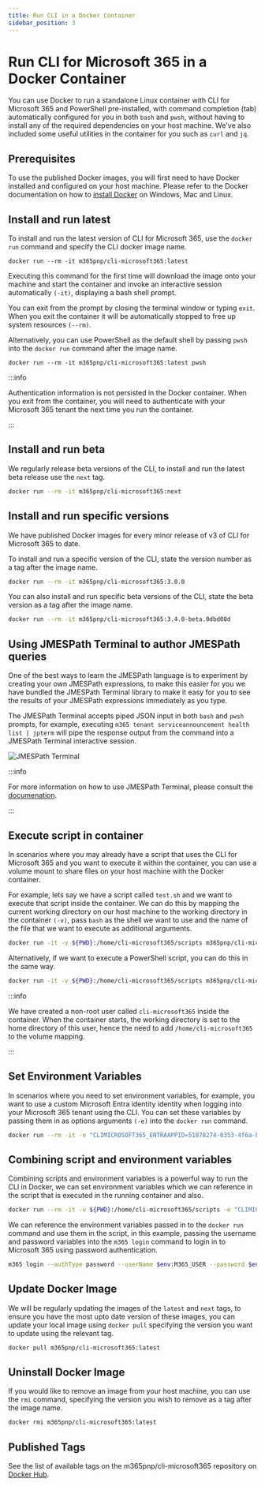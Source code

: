 ```yaml
---
title: Run CLI in a Docker Container
sidebar_position: 3
---
```


# Run CLI for Microsoft 365 in a Docker Container

You can use Docker to run a standalone Linux container with CLI for Microsoft 365 and PowerShell pre-installed, with command completion (tab) automatically configured for you in both `bash` and `pwsh`, without having to install any of the required dependencies on your host machine. We've also included some useful utilities in the container for you such as `curl` and `jq`.

## Prerequisites

To use the published Docker images, you will first need to have Docker installed and configured on your host machine. Please refer to the Docker documentation on how to [install Docker](https://docs.docker.com/get-docker/) on Windows, Mac and Linux.

## Install and run latest

To install and run the latest version of CLI for Microsoft 365, use the `docker run` command and specify the CLI docker image name.

```
docker run --rm -it m365pnp/cli-microsoft365:latest
```

Executing this command for the first time will download the image onto your machine and start the container and invoke an interactive session automatically `(-it)`, displaying a bash shell prompt.

You can exit from the prompt by closing the terminal window or typing `exit`. When you exit the container it will be automatically stopped to free up system resources `(--rm)`.


Alternatively, you can use PowerShell as the default shell by passing `pwsh` into the `docker run` command after the image name.

```
docker run --rm -it m365pnp/cli-microsoft365:latest pwsh
```

:::info

Authentication information is not persisted in the Docker container. When you exit from the container, you will need to authenticate with your Microsoft 365 tenant the next time you run the container.

:::

## Install and run beta

We regularly release beta versions of the CLI, to install and run the latest beta release use the `next` tag.

```sh
docker run --rm -it m365pnp/cli-microsoft365:next
```

## Install and run specific versions

We have published Docker images for every minor release of v3 of CLI for Microsoft 365 to date. 

To install and run a specific version of the CLI, state the version number as a tag after the image name.

```sh
docker run --rm -it m365pnp/cli-microsoft365:3.0.0
```

You can also install and run specific beta versions of the CLI, state the beta version as a tag after the image name.

```sh
docker run --rm -it m365pnp/cli-microsoft365:3.4.0-beta.0dbd08d
```

## Using JMESPath Terminal to author JMESPath queries

One of the best ways to learn the JMESPath language is to experiment by creating your own JMESPath expressions, to make this easier for you we have bundled the JMESPath Terminal library to make it easy for you to see the results of your JMESPath expressions immediately as you type.

The JMESPath Terminal accepts piped JSON input in both `bash` and `pwsh` prompts, for example, executing `m365 tenant serviceannouncement health list | jpterm` will pipe the response output from the command into a JMESPath Terminal interactive session.

![JMESPath Terminal](../images/run-cli-in-docker-container/jpterm-example.png)

:::info

For more information on how to use JMESPath Terminal, please consult the [documenation](https://github.com/jmespath/jmespath.terminal).

:::

## Execute script in container

In scenarios where you may already have a script that uses the CLI for Microsoft 365 and you want to execute it within the container, you can use a volume mount to share files on your host machine with the Docker container.

For example, lets say we have a script called `test.sh` and we want to execute that script inside the container. We can do this by mapping the current working directory on our host machine to the working directory in the container `(-v)`, pass `bash` as the shell we want to use and the name of the file that we want to execute as additional arguments.

```sh
docker run -it -v ${PWD}:/home/cli-microsoft365/scripts m365pnp/cli-microsoft365:latest bash scripts/test.sh
```

Alternatively, if we want to execute a PowerShell script, you can do this in the same way.

```sh
docker run -it -v ${PWD}:/home/cli-microsoft365/scripts m365pnp/cli-microsoft365:latest pwsh scripts/test.ps1
```

:::info

We have created a non-root user called `cli-microsoft365` inside the container.  When the container starts, the working directory is set to the home directory of this user, hence the need to add `/home/cli-microsoft365` to the volume mapping.

:::

## Set Environment Variables

In scenarios where you need to set environment variables, for example, you want to use a custom Microsoft Entra identity identity when logging into your Microsoft 365 tenant using the CLI. You can set these variables by passing them in as options arguments `(-e)` into the `docker run` command.

```sh
docker run --rm -it -e "CLIMICROSOFT365_ENTRAAPPID=51078274-0353-4f6a-b9f5-8674ab2e524c" -e "CLIMICROSOFT365_TENANT=9455bc83-d5af-4ccf-93f6-0af3f71aaf8e" m365pnp/cli-microsoft365:latest
```

## Combining script and environment variables

Combining scripts and environment variables is a powerful way to run the CLI in Docker, we can set environment variables which we can reference in the script that is executed in the running container and also.

```sh
docker run --rm -it -v ${PWD}:/home/cli-microsoft365/scripts -e "CLIMICROSOFT365_ENTRAAPPID=da049853-dd90-49df-aa21-4e0c8b646a36" -e "CLIMICROSOFT365_TENANT=e8954f17-a373-4b61-b54d-45c038fe3188" -e "M365_USER=user@contoso.com" -e "M365_PASSWORD=password" m365pnp/cli-microsoft365:next pwsh scripts/script.ps1
```

We can reference the environment variables passed in to the `docker run` command and use them in the script, in this example, passing the username and password variables into the `m365 login` command to login in to Microsoft 365 using password authentication.

```sh
m365 login --authType password --userName $env:M365_USER --password $env:M365_PASSWORD
```

## Update Docker Image

We will be regularly updating the images of the `latest` and `next` tags, to ensure you have the most upto date version of these images, you can update your local image using `docker pull` specifying the version you want to update using the relevant tag.

```sh
docker pull m365pnp/cli-microsoft365:latest
```

## Uninstall Docker Image

If you would like to remove an image from your host machine, you can use the `rmi` command, specifying the version you wish to remove as a tag after the image name.

```sh
docker rmi m365pnp/cli-microsoft365:latest
```

## Published Tags

See the list of available tags on the m365pnp/cli-microsoft365 repository on [Docker Hub](https://hub.docker.com/repository/docker/m365pnp/cli-microsoft365/).
